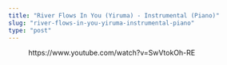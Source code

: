 ```yaml
---
title: "River Flows In You (Yiruma) - Instrumental (Piano)"
slug: "river-flows-in-you-yiruma-instrumental-piano"
type: "post"
---
```


<!-- wp:embed {"url":"https://www.youtube.com/watch?v=SwVtokOh-RE","type":"video","providerNameSlug":"youtube","responsive":true,"className":"wp-embed-aspect-16-9 wp-has-aspect-ratio"} -->
<figure class="wp-block-embed is-type-video is-provider-youtube wp-block-embed-youtube wp-embed-aspect-16-9 wp-has-aspect-ratio"><div class="wp-block-embed__wrapper">
https://www.youtube.com/watch?v=SwVtokOh-RE
</div></figure>
<!-- /wp:embed -->